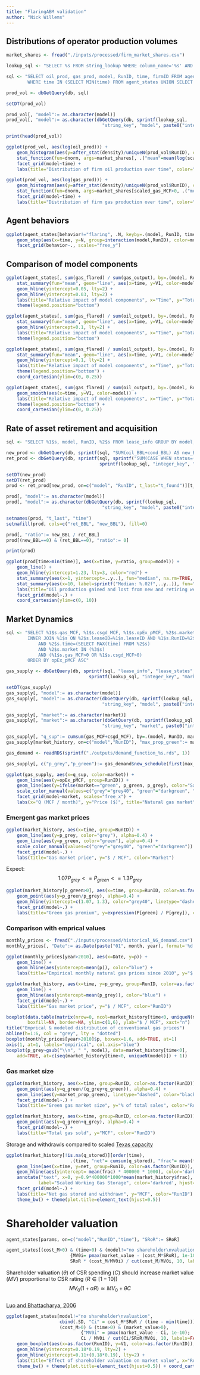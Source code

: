 ```yaml
---
title: "FlaringABM validation"
author: "Nick Willems"
---
```


## Distributions of operator production volumes

```r
market_shares <- fread("./inputs/processed/firm_market_shares.csv")

lookup_sql <- "SELECT %s FROM string_lookup WHERE column_name='%s' AND %s"

sql <- "SELECT oil_prod, gas_prod, model, RunID, time, firmID FROM agent_states 
        WHERE time IN (SELECT MIN(time) FROM agent_states UNION SELECT 0 UNION SELECT MAX(time) FROM agent_states)"

prod_vol <- dbGetQuery(db, sql)

setDT(prod_vol)

prod_vol[, "model":= as.character(model)]
prod_vol[, "model":= as.character(dbGetQuery(db, sprintf(lookup_sql,
                                    "string_key", "model", paste0("integer_key=", .BY)))), by=model]

print(head(prod_vol))
```

```r
ggplot(prod_vol, aes(log(oil_prod))) +
    geom_histogram(aes(y=after_stat(density)/uniqueN(prod_vol$RunID), color=as.factor(RunID)), bins=nclass.scott(prod_vol$oil_prod)) +
    stat_function(fun=dnorm, args=market_shares[, .("mean"=mean(log(scaled_oil_BBL)), "sd"=sd(log(scaled_oil_BBL)))]) +
    facet_grid(model~time) +
    labs(title="Distribution of firm oil production over time", color="RunID", y="density")
```

```r
ggplot(prod_vol, aes(log(gas_prod))) +
    geom_histogram(aes(y=after_stat(density)/uniqueN(prod_vol$RunID), color=as.factor(RunID)), bins=nclass.scott(prod_vol$gas_prod)) +
    stat_function(fun=dnorm, args=market_shares[scaled_gas_MCF>0, .("mean"=mean(log(scaled_gas_MCF)), "sd"=sd(log(scaled_gas_MCF)))]) +
    facet_grid(model~time) +
    labs(title="Distribution of firm gas production over time", color="RunID", y="density")
```

## Agent behaviors

```r
ggplot(agent_states[behavior!="flaring", .N, keyby=.(model, RunID, time, behavior)]) +
    geom_step(aes(x=time, y=N, group=interaction(model,RunID), color=model)) +
    facet_grid(behavior~., scales="free_y")
```

## Comparison of model components

```r
ggplot(agent_states[, sum(gas_flared) / sum(gas_output), by=.(model, RunID, time)]) +
    stat_summary(fun="mean", geom="line", aes(x=time, y=V1, color=model)) +
    geom_hline(yintercept=0.05, lty=2) +
    geom_hline(yintercept=0.03, lty=2) +
    labs(title="Relative impact of model components", x="Time", y="Total Flaring Intensity, gas basis", color="") +
    theme(legend.position="bottom")
```

```r
ggplot(agent_states[, sum(gas_flared) / sum(oil_output), by=.(model, RunID, time)]) +
    stat_summary(fun="mean", geom="line", aes(x=time, y=V1, color=model)) +
    geom_hline(yintercept=0.1, lty=2) +
    labs(title="Relative impact of model components", x="Time", y="Total Flaring Intensity, oil basis", color="") +
    theme(legend.position="bottom")
```

```r
ggplot(agent_states[, sum(gas_flared) / sum(oil_output), by=.(model, RunID, time)]) +
    stat_summary(fun="mean", geom="line", aes(x=time, y=V1, color=model)) +
    geom_hline(yintercept=0.1, lty=2) +
    labs(title="Relative impact of model components", x="Time", y="Total Flaring Intensity, oil basis", color="") +
    theme(legend.position="bottom") +
    coord_cartesian(ylim=c(0, 0.25))
```

```r
ggplot(agent_states[, sum(gas_flared) / sum(oil_output), by=.(model, RunID, time)]) +
    geom_smooth(aes(x=time, y=V1, color=model)) +
    labs(title="Relative impact of model components", x="Time", y="Total Flaring Intensity", color="") +
    theme(legend.position="bottom") +
    coord_cartesian(ylim=c(0, 0.25))
```


## Rate of asset retirement and acquisition
```r
sql <- "SELECT %1$s, model, RunID, %2$s FROM lease_info GROUP BY model, RunID, %2$s"

new_prod <- dbGetQuery(db, sprintf(sql, "SUM(oil_BBL+cond_BBL) AS new_BBL", "t_found"))
ret_prod <- dbGetQuery(db, sprintf(sql, sprintf("SUM(CASE WHEN status=(%s) THEN oil_BBL+cond_BBL ELSE 0 END) AS ret_BBL",
                                   sprintf(lookup_sql, "integer_key", "status", "string_key='retired'")), "t_last"))

setDT(new_prod)
setDT(ret_prod)
prod <- ret_prod[new_prod, on=c("model", "RunID", t_last="t_found")][t_last>=min(ret_prod$t_last)]

prod[, "model":= as.character(model)]
prod[, "model":= as.character(dbGetQuery(db, sprintf(lookup_sql,
                                    "string_key", "model", paste0("integer_key=", .BY)))), by=model]

setnames(prod, "t_last", "time")
setnafill(prod, cols=c("ret_BBL", "new_BBL"), fill=0)

prod[, "ratio":= new_BBL / ret_BBL]
prod[(new_BBL==0) & (ret_BBL==0), "ratio":= 0]

print(prod)
```

```r
ggplot(prod[time>min(time)], aes(x=time, y=ratio, group=model)) +
    geom_line() +
    geom_hline(yintercept=1.23, lty=3, color="red") +
    stat_summary(aes(x=1, yintercept=..y..), fun="median", na.rm=TRUE, geom="hline", lty=2) +
    stat_summary(aes(x=10, label=sprintf("Median: %.02f",..y..)), fun="median", na.rm=TRUE, geom="text", vjust=-2.5) +
    labs(title="Oil production gained and lost from new and retiring wells", y="Production gained / Production lost") +
    facet_grid(model~.) +
    coord_cartesian(ylim=c(0, 10))
```

## Market Dynamics
```r
sql <- "SELECT %1$s.gas_MCF, %1$s.csgd_MCF, %1$s.opEx_pMCF, %2$s.market, %2$s.RunID, %2$s.model FROM %2$s 
        INNER JOIN %1$s ON %2$s.leaseID=%1$s.leaseID AND %1$s.RunID=%2$s.RunID AND %1$s.model=%2$s.model 
            AND %2$s.time=(SELECT MAX(time) FROM %2$s) 
            AND %2$s.market IN (%3$s) 
            AND (%1$s.gas_MCF>0 OR %1$s.csgd_MCF>0) 
        ORDER BY opEx_pMCF ASC"

gas_supply <- dbGetQuery(db, sprintf(sql, "lease_info", "lease_states",
                               sprintf(lookup_sql, "integer_key", "market", "string_key IN ('green','grey')")))

setDT(gas_supply)
gas_supply[, "model":= as.character(model)]
gas_supply[, "model":= as.character(dbGetQuery(db, sprintf(lookup_sql,
                                    "string_key", "model", paste0("integer_key=", .BY)))), by=model]

gas_supply[, "market":= as.character(market)]
gas_supply[, "market":= as.character(dbGetQuery(db, sprintf(lookup_sql,
                                    "string_key", "market", paste0("integer_key=", .BY)))), by=market]

gas_supply[, "q_sup":= cumsum(gas_MCF+csgd_MCF), by=.(model, RunID, market)]
gas_supply[market_history, on=c("model","RunID"), "max_prop_green":= market_prop_green]

gas_demand <- readRDS(sprintf("./outputs/demand_function_%s.rds", 1))

gas_supply[, c("p_grey","p_green"):= gas_demand$new_schedule(first(max_prop_green))(q_sup)[, .(p_grey,p_green)], by=model]
```

```r
ggplot(gas_supply, aes(x=q_sup, color=market)) +
    geom_line(aes(y=opEx_pMCF, group=RunID)) +
    geom_line(aes(y=ifelse(market=="green", p_green, p_grey), color="Sample demand"), linetype="dashed") +
    scale_color_manual(values=c("grey"="grey40", "green"="darkgreen", "Sample demand"="black"), guide="none") +
    facet_grid(model~market, scales="free_x") +
    labs(x="Q (MCF / month)", y="Price ($)", title="Natural gas market", color="")
```

### Emergent gas market prices
```r
ggplot(market_history, aes(x=time, group=RunID)) +
    geom_line(aes(y=p_grey, color="grey"), alpha=0.4) +
    geom_line(aes(y=p_green, color="green"), alpha=0.4) +
    scale_color_manual(values=c("grey"="grey40", "green"="darkgreen")) +
    facet_grid(model~.) +
    labs(title="Gas market price", y="$ / MCF", color="Market")
```

Expect:
$$1.07 P_{grey} <= P_{green} <= 1.3 P_{grey}$$
```r
ggplot(market_history[p_green>0], aes(x=time, group=RunID, color=as.factor(RunID))) +
    geom_point(aes(y=p_green/p_grey), alpha=0.4) +
    geom_hline(yintercept=c(1.07, 1.3), color="grey40", linetype="dashed") +
    facet_grid(model~.) +
    labs(title="Green gas premium", y=expression(P[green] / P[grey]), color="RunID")
```

### Comparison with emprical values
```r
monthly_prices <- fread("./inputs/processed/historical_NG_demand.csv")
monthly_prices[, "Date":= as.Date(paste("01", month, year), format='%d %b %Y')]

ggplot(monthly_prices[year>2010], aes(x=Date, y=p)) +
    geom_line() +
    geom_hline(aes(yintercept=mean(p)), color="blue") +
    labs(title="Empirical monthly natural gas prices since 2010", y="$ per MCF")
```

```r
ggplot(market_history, aes(x=time, y=p_grey, group=RunID, color=as.factor(RunID))) +
    geom_line() +
    geom_hline(aes(yintercept=mean(p_grey)), color="blue") +
    facet_grid(model~.) +
    labs(title="Gas market price", y="$ / MCF", color="RunID")
```

```r
boxplot(data.table(matrix(nrow=0, ncol=market_history[time<0, uniqueN(model) + 1])),
        boxfill=NA, border=NA, ylim=c(1,6), ylab="$ / MCF", xaxt="n")
title("Emprical & modeled distribution of conventional gas prices")
abline(h=1:6, col = "grey", lty = "dotted")
boxplot(monthly_prices[year>2010]$p, boxwex=1.6, add=TRUE, at=1)
axis(1, at=1, labels="empirical", col.axis="blue")
boxplot(p_grey~gsub("\\n", " ", model), data=market_history[time<0],
    add=TRUE, at=c(seq(market_history[time<0, uniqueN(model)]) + 1))
```

### Gas market size
```r
ggplot(market_history, aes(x=time, group=RunID, color=as.factor(RunID))) +
    geom_point(aes(y=q_green/(q_grey+q_green)), alpha=0.4) +
    geom_line(aes(y=market_prop_green), linetype="dashed", color="black") +
    facet_grid(model~.) +
    labs(title="Green gas market size", y="% of total sales", color="RunID")
```

```r
ggplot(market_history, aes(x=time, group=RunID, color=as.factor(RunID))) +
    geom_point(aes(y=q_green+q_grey), alpha=0.4) +
    facet_grid(model~.) +
    labs(title="Total gas sold", y="MCF", color="RunID")
```

Storage and withdrawls compared to scaled [Texas capacity](https://www.eia.gov/dnav/ng/ng_sum_lsum_dcu_STX_m.htm)
```r
ggplot(market_history[!is.na(q_stored)][order(time),
                        .(time, "net"= cumsum(q_stored), "frac"= mean(frac)), by=.(model, RunID)]) +
    geom_line(aes(x=time, y=net, group=RunID, color=as.factor(RunID)), alpha=0.4) +
    geom_hline(aes(yintercept= mean(frac) * 400000 * 1000), color='darkred', linetype='dashed') +
    annotate("text", x=0, y=0.9*400000*1000*mean(market_history$frac),
            label="Scaled Working Gas Storage", color='darkred', hjust=1) +
    facet_grid(model~.) +
    labs(title="Net gas stored and withdrawn", y="MCF", color="RunID") +
    theme_bw() + theme(plot.title=element_text(hjust=0.5))
```

# Shareholder valuation
```r
agent_states[params, on=c("model","RunID","time"), "SRoR":= SRoR]

agent_states[(cost_M>0) & (time>0) & (model!="no shareholder\nvaluation"),
                        {MV0i= pmax(market_value - (cost_M*SRoR), 1e-10);
                        SRoR * (cost_M/MV0i) / cut(cost_M/MV0i, 10, labels=FALSE)}, by=.(RunID, time)][, summary(V1)]
```

Shareholder valuation ($\theta$) of CSR spending ($C$) should increase market value ($MV$) proportional to CSR rating ($R \in [1-10]$)  
$$ MV_0 (1 + \alpha R) \simeq MV_0 + \theta C$$  
[Luo and Bhattacharya, 2006](zotero://select/items/0_LGPMEVGF)  
```r
ggplot(agent_states[model!="no shareholder\nvaluation",
                    cbind(.SD, "Ci" = cost_M*SRoR / (time - min(time)))][
                    (cost_M>0) & (time>0) & (market_value>0),
                            {"MV0i" = pmax(market_value - Ci, 1e-10);
                            Ci / MV0i / cut(Ci/SRoR/MV0i, 10, labels=FALSE)}, by=.(RunID, time)]) +
    geom_boxplot(aes(x=as.factor(RunID), y=V1, color=as.factor(RunID)), outlier.shape=NA, show.legend=FALSE) +
    geom_hline(yintercept=0.18*0.19, lty=2) +
    geom_hline(yintercept=0.11+(0.18*0.19), lty=2) +
    labs(title="Effect of shareholder valuation on market value", x="RunID", y="% Increase in Market Value") +
    theme_bw() + theme(plot.title=element_text(hjust=0.5)) + coord_cartesian(ylim=c(0,0.5))
```
